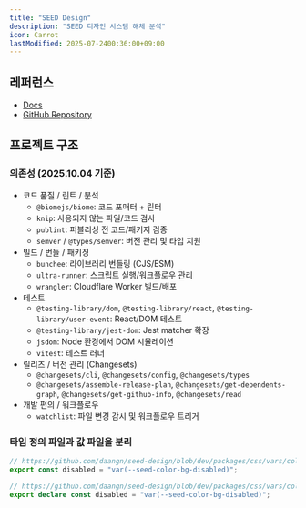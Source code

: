 ```yaml
---
title: "SEED Design"
description: "SEED 디자인 시스템 해체 분석"
icon: Carrot
lastModified: 2025-07-2400:36:00+09:00
---
```


## 레퍼런스

- [Docs](https://seed-design.io/docs)
- [GitHub Repository](https://github.com/daangn/seed-design)

## 프로젝트 구조

### 의존성 (2025.10.04 기준)

- 코드 품질 / 린트 / 분석
  - `@biomejs/biome`: 코드 포매터 + 린터
  - `knip`: 사용되지 않는 파일/코드 검사
  - `publint`: 퍼블리싱 전 코드/패키지 검증
  - `semver` / `@types/semver`: 버전 관리 및 타입 지원
- 빌드 / 번들 / 패키징
  - `bunchee`: 라이브러리 번들링 (CJS/ESM)
  - `ultra-runner`: 스크립트 실행/워크플로우 관리
  - `wrangler`: Cloudflare Worker 빌드/배포
- 테스트
  - `@testing-library/dom`, `@testing-library/react`, `@testing-library/user-event`: React/DOM 테스트
  - `@testing-library/jest-dom`: Jest matcher 확장
  - `jsdom`: Node 환경에서 DOM 시뮬레이션
  - `vitest`: 테스트 러너
- 릴리즈 / 버전 관리 (Changesets)
  - `@changesets/cli`, `@changesets/config`, `@changesets/types`
  - `@changesets/assemble-release-plan`, `@changesets/get-dependents-graph`, `@changesets/get-github-info`, `@changesets/read`
- 개발 편의 / 워크플로우
  - `watchlist`: 파일 변경 감시 및 워크플로우 트리거

### 타입 정의 파일과 값 파일을 분리

```js title="bg.mjs"
// https://github.com/daangn/seed-design/blob/dev/packages/css/vars/color/bg.mjs
export const disabled = "var(--seed-color-bg-disabled)";
```

```ts title="bg.d.ts"
// https://github.com/daangn/seed-design/blob/dev/packages/css/vars/color/bg.d.ts
export declare const disabled = "var(--seed-color-bg-disabled)";
```
